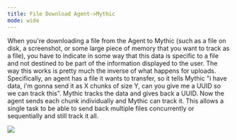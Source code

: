 ```yaml
---
title: File Download Agent->Mythic
mode: wide
---
```


When you're downloading a file from the Agent to Mythic (such as a file on disk, a screenshot, or some large piece of memory that you want to track as a file), you have to indicate in some way that this data is specific to a file and not destined to be part of the information displayed to the user. The way this works is pretty much the inverse of what happens for uploads. Specifically, an agent has a file it wants to transfer, so it tells Mythic "i have data, i'm gonna send it as X chunks of size Y, can you give me a UUID so we can track this". Mythic tracks the data and gives back a UUID. Now the agent sends each chunk individually and Mythic can track it. This allows a single task to be able to send back multiple files concurrently or sequentially and still track it all.

<Frame>
  <img src="/images/version-3.0/mermaid-10.png"/>
</Frame>
